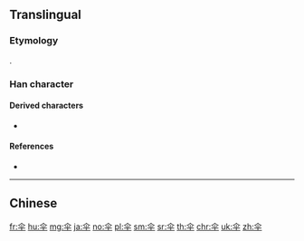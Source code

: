 {{character info/new}}
{{also|傘|繖}}
==Translingual==

===Etymology===
{{Han simp|傘|f=𠈌|t=丷}}.

===Han character===
{{Han char|rn=9|rad=人|as=04|sn=6|four=8040|canj=OFJ|ids=⿱人⿻丷十}}

====Derived characters====
* {{l|mul|[[𮎘]], [[𮦎]]}}

====References====
* {{Han ref|kx=0096.121|hdz=10117.100|uh=4F1E|ud=20254}}

----

==Chinese==
{{zh-see|傘}}

[[fr:伞]]
[[hu:伞]]
[[mg:伞]]
[[ja:伞]]
[[no:伞]]
[[pl:伞]]
[[sm:伞]]
[[sr:伞]]
[[th:伞]]
[[chr:伞]]
[[uk:伞]]
[[zh:伞]]
